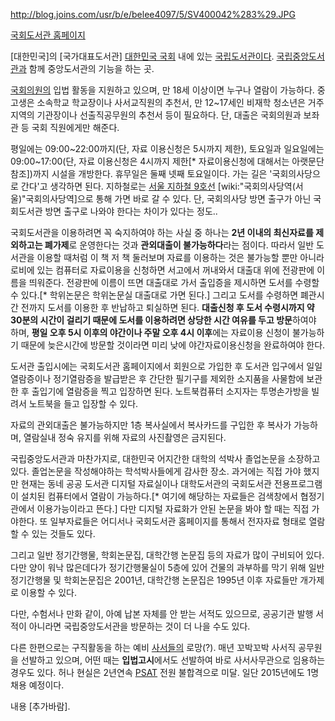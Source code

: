 http://blog.joins.com/usr/b/e/belee4097/5/SV400042%283%29.JPG

[http://www.nanet.go.kr/main.jsp 국회도서관 홈페이지]

[대한민국]의 [국가대표도서관]
[[대한민국 국회]] 내에 있는 [[국립]][[도서관]]이다. [[국립중앙도서관]]과 함께 중앙도서관의 기능을 하는 곳.

[[국회의원]]의 입법 활동을 지원하고 있으며, 만 18세 이상이면 누구나 열람이 가능하다. 중고생은 소속학교 학교장이나 사서교직원의 추천서, 만 12~17세인 비재학 청소년은 거주지역의 기관장이나 선출직공무원의 추천서 등이 필요하다. 단, 대출은 국회의원과 보좌관 등 국회 직원에게만 해준다.

평일에는 09:00~22:00까지(단, 자료 이용신청은 5시까지 제한), 토요일과 일요일에는 09:00~17:00(단, 자료 이용신청은 4시까지 제한[* 자료이용신청에 대해서는 아랫문단 참조])까지 시설을 개방한다. 휴무일은 둘째 넷째 토요일이다.
가는 길은 '국회의사당으로 간다'고 생각하면 된다. 지하철로는 [[서울 지하철 9호선]] [wiki:"국회의사당역(서울)"국회의사당역]으로 통해 가면 바로 갈 수 있다. 단, 국회의사당 방면 출구가 아닌 국회도서관 방면 출구로 나와야 한다는 차이가 있다는 정도..

국회도서관을 이용하려면 꼭 숙지하여야 하는 사실 중 하나는 '''2년 이내의 최신자료를 제외하고는 폐가제'''로 운영한다는 것과 '''관외대출이 불가능하다'''라는 점이다. 따라서 일반 도서관을 이용할 때처럼 이 책 저 책 둘러보며 자료를 이용하는 것은 불가능할 뿐만 아니라 로비에 있는 컴퓨터로 자료이용을 신청하면 서고에서 꺼내와서 대출대 위에 전광판에 이름을 띄워준다. 전광판에 이름이 뜨면 대출대로 가서 출입증을 제시하면 도서를 수령할 수 있다.[* 학위논문은 학위논문실 대출대로 가면 된다.] 그리고 도서를 수령하면 폐관시간 전까지 도서를 이용한 후 반납하고 퇴실하면 된다. '''대출신청 후 도서 수령시까지 약 30분의 시간이 걸리기 때문에 도서를 이용하려면 상당한 시간 여유를 두고 방문'''하여야 하며, '''평일 오후 5시 이후의 야간이나 주말 오후 4시 이후'''에는 자료이용 신청이 불가능하기 때문에 늦은시간에 방문할 것이라면 미리 낮에 야간자료이용신청을 완료하여야 한다.

도서관 출입시에는 국회도서관 홈페이지에서 회원으로 가입한 후 도서관 입구에서 일일열람증이나 정기열람증을 발급받은 후 간단한 필기구를 제외한 소지품을 사물함에 보관한 후 출입기에 열람증을 찍고 입장하면 된다. 노트북컴퓨터 소지자는 투명손가방을 빌려서 노트북을 들고 입장할 수 있다.

자료의 관외대출은 불가능하지만 1층 복사실에서 복사카드를 구입한 후 복사가 가능하며, 열람실내 정숙 유지를 위해 자료의 사진촬영은 금지된다.

국립중앙도서관과 마찬가지로, 대한민국 어지간한 대학의 석박사 졸업논문을 소장하고 있다. 졸업논문을 작성해야하는 학석박사들에게 감사한 장소. 과거에는 직접 가야 했지만 현재는 동네 공공 도서관 디지털 자료실이나 대학도서관의 국회도서관 전용프로그램이 설치된 컴퓨터에서 열람이 가능하다.[* 여기에 해당하는 자료들은 검색창에서 협정기관에서 이용가능이라고 뜬다.] 다만 디지털 자료화가 안된 논문을 봐야 할 때는 직접 가야한다. 또 일부자료들은 어디서나 국회도서관 홈페이지를 통해서 전자자료 형태로 열람할 수 있는 것들도 있다.

그리고 일반 정기간행물, 학회논문집, 대학간행 논문집 등의 자료가 많이 구비되어 있다. 다만 양이 워낙 많은데다가 정기간행물실이 5층에 있어 건물의 과부하를 막기 위해 일반 정기간행물 및 학회논문집은 2001년, 대학간행 논문집은 1995년 이후 자료들만 개가제로 이용할 수 있다.

다만, 수험서나 만화 같이, 아예 납본 자체를 안 받는 서적도 있으므로, 공공기관 발행 서적이 아니라면 국립중앙도서관을 방문하는 것이 더 나을 수도 있다.

다른 한편으로는 구직활동을 하는 예비 [[사서]]들의 로망(?). 매년 꼬박꼬박 사서직 공무원을 선발하고 있으며, 어떤 때는 '''입법고시'''에서도 선발하여 바로 사서사무관으로 임용하는 경우도 있다. 허나 현실은 2년연속 [[PSAT]] 전원 불합격으로 미달. 일단 2015년에도 1명 채용 예정이다.

내용 [추가바람].
